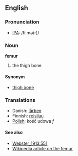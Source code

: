 ==English==
===Pronunciation===
*[[w:IPA|IPA]]: /fiːmə(r)/

===Noun===
'''femur'''
#the thigh bone

====Synonym====
*[[thigh bone]]

===Translations===
*Danish: [[lårben]]
*Finnish: [[reisiluu]]
*[[Polish]]: kość udowa ''f''

====See also====
*[[Webster_1913:551]]
*[[w:femur|Wikipedia article on the femur]]